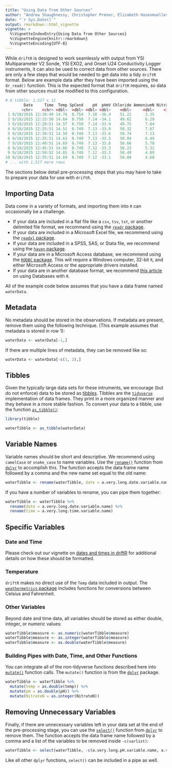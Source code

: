 ```yaml
---
title: "Using Data from Other Sources"
author: "Andrew Shaughnessy, Christopher Prener, Elizabeth Hasenmueller"
date: "`r Sys.Date()`"
output: rmarkdown::html_vignette
vignette: >
  %\VignetteIndexEntry{Using Data from Other Sources}
  %\VignetteEngine{knitr::rmarkdown}
  %\VignetteEncoding{UTF-8}
---
```


While `driftR` is designed to work seamlessly with output from YSI Multiparameter V2 Sonde, YSI EXO2, and Onset U24 Conductivity Logger instruments, it can also be used to correct data from other sources. There are only a few steps that would be needed to get data into a tidy `driftR` format. Below are example data after they have been imported using the `dr_read()` function. This is the expected format that `driftR` requires, so data from other sources must be modified to this configuration. 

```r
# A tibble: 1,527 x 11
        Date     Time  Temp SpCond    pH  pHmV Chloride AmmoniumN NitrateN  Turbidity    DO
       <chr>    <chr> <dbl>  <dbl> <dbl> <dbl>    <dbl>     <dbl>    <int>      <dbl> <dbl>
 1 9/18/2015 12:10:49 14.76  0.754  7.18 -36.4    51.22      3.35        0        3.7 92.65
 2 9/18/2015 12:15:50 14.64  0.750  7.14 -34.1    49.62      6.29        0       -0.2 93.73
 3 9/18/2015 12:20:51 14.57  0.750  7.14 -33.9    49.75      7.84        0       -0.1 93.95
 4 9/18/2015 12:25:51 14.51  0.749  7.13 -33.9    50.32      7.67        0       -0.2 93.23
 5 9/18/2015 12:30:51 14.50  0.749  7.13 -33.6    50.74      7.13        0        0.0 92.74
 6 9/18/2015 12:35:51 14.63  0.749  7.13 -33.5    50.84      6.49        0        0.0 93.71
 7 9/18/2015 12:40:51 14.69  0.749  7.13 -33.6    50.66      5.78        0       -0.2 94.56
 8 9/18/2015 12:45:51 14.66  0.749  7.12 -33.3    50.23      5.32        0       -0.2 94.16
 9 9/18/2015 12:50:52 14.65  0.749  7.12 -33.3    50.49      4.89        0       -0.2 93.58
10 9/18/2015 12:55:51 14.69  0.749  7.12 -33.1    50.04      4.60        0       -0.2 93.80
# ... with 1,517 more rows
```

The sections below detail pre-processing steps that you may have to take to prepare your data for use with `driftR`.

## Importing Data

Data come in a variety of formats, and importing them into `R` can occasionally be a challenge.

* If your data are included in a flat file like a `csv`, `tsv`, `txt`, or another delimited file format, we recommend using the [`readr` package](http://readr.tidyverse.org).
* If your data are included in a Microsoft Excel file, we recommend using the [`readxl` package](http://readxl.tidyverse.org).
* If your data are included in a SPSS, SAS, or Stata file, we recommend using the [`haven` package](http://haven.tidyverse.org).  
* If your data are in a Microsoft Access database, we recommend using the [`RODBC` package](https://CRAN.R-project.org/package=RODBC). This will require a Windows computer, 32-bit `R`, and either Microsoft Access or the appropriate drivers installed.
* If your data are in another database format, we recommend [this article](http://db.rstudio.com/) on using Databases with `R`.

All of the example code below assumes that you have a data frame named `waterData`.

## Metadata
No metadata should be stored in the observations. If metadata are present, remove them using the following technique. (This example assumes that metadata is stored in row 1):

```r
waterData <- waterData[-1,]
```

If there are multiple lines of metadata, they can be removed like so:

```r
waterData <- waterData[-c(1, 2),]
```

## Tibbles

Given the typically large data sets for these intruments, we encourage (but do not enforce) data to be stored as [tibbles](http://tibble.tidyverse.org). Tibbles are the [`tidyverse`](https://www.tidyverse.org) implementation of data frames. They print in a more organized manner and they behave in a more stable fashion. To convert your data to a tibble, use the function [`as_tibble()`](http://tibble.tidyverse.org/reference/as_tibble.html):

```r
library(tibble)

waterTibble <- as_tibble(waterData)
```

## Variable Names

Variable names should be short and descriptive. We recommend using `camelCase` or `snake_case` to name variables. Use the [`rename()`](http://dplyr.tidyverse.org/reference/select.html) function from [`dplyr`](http://dplyr.tidyverse.org) to accomplish this. The function accepts the data frame name followed by a comma and the new name set equal to the old name:

```r
waterTibble <- rename(waterTibble, date = a.very.long.date.variable.name)
```

If you have a number of variables to rename, you can pipe them together:

```r
waterTibble <- waterTibble %>%
  rename(date = a.very.long.date.variable.name) %>%
  rename(time = a.very.long.time.variable.name)
```

## Specific Variables
### Date and Time
Please check out our vignette on [dates and times in driftR](DatesTimes.html) for additional details on how these should be formatted.

### Temperature

`driftR` makes no direct use of the `Temp` data included in output. The [`weathermetrics` package](https://CRAN.R-project.org/package=weathermetrics) includes functions for conversions between Celsius and Fahrenheit.

### Other Variables

Beyond date and time data, all variables should be stored as either double, integer, or numeric values:

```r
waterTibble$measure <- as.numeric(waterTibble$measure)
waterTibble$measure <- as.integer(waterTibble$measure)
waterTibble$measure <- as.double(waterTibble$measure)
```

### Building Pipes with Date, Time, and Other Functions

You can integrate all of the non-tidyverse functions described here into [`mutate()`](http://dplyr.tidyverse.org/reference/mutate.html) function calls. The `mutate()` function is from the [`dplyr`](http://dplyr.tidyverse.org) package.

```r
waterTibble <- waterTibble %>%
  mutate(temp = as.double(temp)) %>%
  mutate(pH = as.double(pH)) %>%
  mutate(NitrateN = as.integer(NitrateN))
```

## Removing Unnecessary Variables

Finally, if there are unnecessary variables left in your data set at the end of the pre-processing stage, you can use the [`select()`](http://dplyr.tidyverse.org/reference/select.html) function from [`dplyr`](http://dplyr.tidyverse.org) to remove them. The function accepts the data frame name followed by a comma and a list of the variables to be removed inside `-c(varlist)`:

```r
waterTibble <- select(waterTibble, -c(a.very.long.pH.variable.name, a.very.long.chloride.variable.name))
```

Like all other `dplyr` functions, `select()` can be included in a pipe as well.
